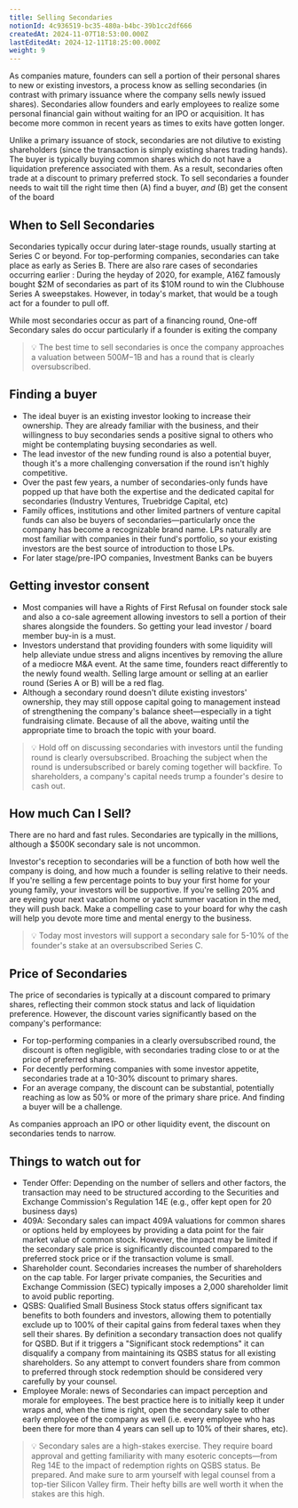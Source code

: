 ```yaml
---
title: Selling Secondaries
notionId: 4c936519-bc35-480a-b4bc-39b1cc2df666
createdAt: 2024-11-07T18:53:00.000Z
lastEditedAt: 2024-12-11T18:25:00.000Z
weight: 9
---
```



As companies mature, founders can sell a portion of their personal shares to new or existing investors, a process know as selling secondaries (in contrast with primary issuance where the company sells newly issued shares). Secondaries allow founders and early employees to realize some personal financial gain without waiting for an IPO or acquisition. It has become more common in recent years as times to exits have gotten longer.  


Unlike a primary issuance of stock, secondaries are not dilutive to existing shareholders (since the transaction is simply existing shares trading hands). The buyer is typically buying common shares which do not have a liquidation preference associated with them. As a result, secondaries often trade at a discount to primary preferred stock.  To sell secondaries a founder needs to wait till the right time then (A) find a buyer, _and_ (B) get the consent of the board


## When to Sell Secondaries 


Secondaries typically occur during later-stage rounds, usually starting at Series C or beyond. For top-performing companies, secondaries can take place as early as Series B. There are also rare cases of secondaries occurring earlier : During the heyday of 2020, for example, A16Z famously bought $2M of secondaries as part of its $10M round to win the Clubhouse Series A sweepstakes. However, in today's market, that would be a tough act for a founder to pull off.


While most secondaries occur as part of a financing round, One-off Secondary sales do occur particularly if a founder is exiting the company 


> 💡 The best time to sell secondaries is once the company approaches a valuation between $500M-$1B and has a round that is clearly oversubscribed.


## Finding a buyer

- The ideal buyer is an existing investor looking to increase their ownership. They are already familiar with the business, and their willingness to buy secondaries sends a positive signal to others who might be contemplating buysing secondaries as well.
- The lead investor of the new funding round is also a potential buyer, though it's a more challenging conversation if the round isn't highly competitive.
- Over the past few years, a number of secondaries-only funds have popped up that have both the expertise and the dedicated capital for secondaries (Industry Ventures, Truebridge Capital, etc)
- Family offices, institutions and other limited partners of venture capital funds can also be buyers of secondaries—particularly once the company has become a recognizable brand name. LPs naturally are most familiar with companies in their fund's portfolio, so your existing investors are the best source of introduction to those LPs.
- For later stage/pre-IPO companies, Investment Banks can be buyers

## Getting investor consent

- Most companies will have a Rights of First Refusal on founder stock sale and also a co-sale agreement allowing investors to sell a portion of their shares alongside the founders. So getting your lead investor / board member buy-in is a must.
- Investors understand that providing founders with some liquidity will help alleviate undue stress and aligns incentives by removing the allure of a mediocre M&A event. At the same time, founders react differently to the newly found wealth.  Selling large amount or selling at an earlier round (Series A or B) will be a red flag.
- Although a secondary round doesn't dilute existing investors' ownership, they may still oppose capital going to management instead of strengthening the company's balance sheet—especially in a tight fundraising climate. Because of all the above, waiting until the appropriate time to broach the topic with your board.

> 💡 Hold off on discussing secondaries with investors until the funding round is clearly oversubscribed. Broaching the subject when the round is undersubscribed or barely coming together will backfire. To shareholders, a company's capital needs trump a founder's desire to cash out.


## How much Can I Sell?


There are no hard and fast rules. Secondaries are typically in the millions, although a $500K secondary sale is not uncommon. 


Investor's reception to secondaries will be a function of both how well the company is doing, and how much a founder is selling relative to their needs. If you're selling a few percentage points to buy your first home for your young family, your investors will be supportive. If you're selling 20% and are eyeing your next vacation home or yacht summer vacation in the med, they will push back. Make a compelling case to your board for why the cash will help you devote more time and mental energy to the business. 


> 💡 Today most investors will support a secondary sale for 5-10% of the founder's stake at an oversubscribed Series C.


## Price of Secondaries


The price of secondaries is typically at a discount compared to primary shares, reflecting their common stock status and lack of liquidation preference. However, the discount varies significantly based on the company's performance:

- For top-performing companies in a clearly oversubscribed round, the discount is often negligible, with secondaries trading close to or at the price of preferred shares.
- For decently performing companies with some investor appetite, secondaries trade at a 10-30% discount to primary shares.
- For an average company, the discount can be substantial, potentially reaching as low as 50% or more of the primary share price. And finding a buyer will be a challenge.

As companies approach an IPO or other liquidity event, the discount on secondaries tends to narrow.


## Things to watch out for

- Tender Offer: Depending on the number of sellers and other factors, the transaction may need to be structured according to the Securities and Exchange Commission's Regulation 14E (e.g., offer kept open for 20 business days)
- 409A: Secondary sales can impact 409A valuations for common shares or options held by employees by providing a data point for the fair market value of common stock. However, the impact may be limited if the secondary sale price is significantly discounted compared to the preferred stock price or if the transaction volume is small.
- Shareholder count.  Secondaries increases the number of shareholders on the cap table. For larger private companies, the Securities and Exchange Commission (SEC) typically imposes a 2,000 shareholder limit to avoid public reporting.
- QSBS: Qualified Small Business Stock status offers significant tax benefits to both founders and investors, allowing them to potentially exclude up to 100% of their capital gains from federal taxes when they sell their shares. By definition a secondary transaction does not qualify for QSBD. But if it triggers a "Significant stock redemptions" it can disqualify a company from maintaining its QSBS status for all existing shareholders. So any attempt to convert founders share from common to preferred through stock redemption should be considered very carefully by your counsel.
- Employee Morale: news of Secondaries can impact perception and morale for employees. The best practice here is to initially keep it under wraps and, when the time is right, open the secondary sale to other early employee of the company as well (i.e. every employee who has been there for more than 4 years can sell up to 10% of their shares, etc).

> 💡 Secondary sales are a high-stakes exercise. They require board approval and getting familiarity with many esoteric concepts—from Reg 14E to the impact of redemption rights on QSBS status. Be prepared. And make sure to arm yourself with legal counsel from a top-tier Silicon Valley firm. Their hefty bills are well worth it when the stakes are this high.

